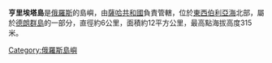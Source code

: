 '''亨里埃塔島'''是[[俄羅斯|俄羅斯]]的島嶼，由[[薩哈共和國|薩哈共和國]]負責管轄，位於[[東西伯利亞海|東西伯利亞海]]北部，屬於[[德朗群島|德朗群島]]的一部分，直徑約6公里，面積約12平方公里，最高點海拔高度315米。

{{East Siberian Sea Islands}}
{{Russia-geo-stub}}

[[Category:俄羅斯島嶼|Category:俄羅斯島嶼]]